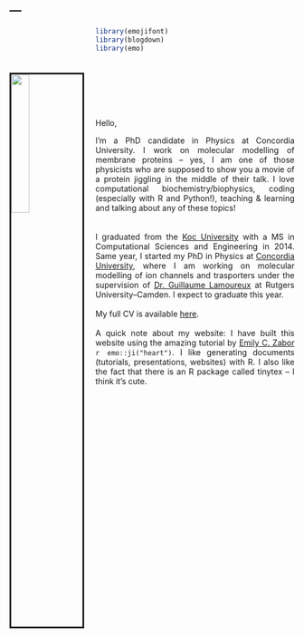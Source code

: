 ---
---

<link rel="stylesheet" href="styles.css" type="text/css">

<img src="figures/tnozturk.jpg" style="width:25%; border:3px solid; margin-right: 20px; margin-top: 80px" align="left">

```r
library(emojifont)
library(blogdown)
library(emo)
```
<style>
body {
text-align: justify}
</style>
<br> </br>
<br> </br>
<br> </br>
Hello,

I'm a PhD candidate in Physics at Concordia University. I work on molecular modelling of membrane proteins -- yes, I am one of those physicists who are supposed to show you a movie of a protein jiggling in the middle of their talk. I love computational biochemistry/biophysics, coding (especially with R and Python!), teaching & learning and talking about any of these topics!   
<br> </br>
I graduated from the [Koc University](https://eng.ku.edu.tr/en/academics/interdisciplinary-graduate-programs/computational-sciences-and-engineering/) with a MS in Computational Sciences and Engineering in 2014. Same year, I started my PhD in Physics at [Concordia University](http://www.concordia.ca/artsci/physics.html), where I am working on molecular modelling of ion channels and trasporters under the supervision of [Dr. Guillaume Lamoureux](http://lamoureuxlab.org/people.html) at Rutgers University–Camden. I expect to graduate this year.
<br> </br>
My full CV is available [here](files/tnozturkcv.pdf).
<br> </br>
A quick note about my website: I have built this website using the amazing tutorial by [Emily C. Zabor](http://www.emilyzabor.com/tutorials/rmarkdown_websites_tutorial.html) `r emo::ji("heart")`. I like generating documents (tutorials, presentations, websites) with R. I also like the fact that there is an R package called tinytex -- I think it's cute.
